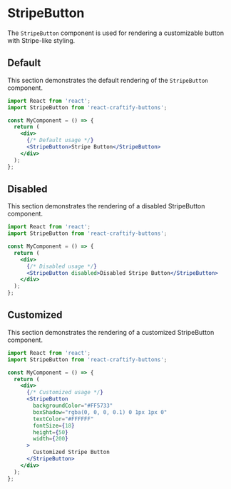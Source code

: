 
<Meta title="Buttons/StripeButton" component={StripeButton} />

# StripeButton

The `StripeButton` component is used for rendering a customizable button with Stripe-like styling.

## Default

This section demonstrates the default rendering of the `StripeButton` component.

```jsx
import React from 'react';
import StripeButton from 'react-craftify-buttons';

const MyComponent = () => {
  return (
    <div>
      {/* Default usage */}
      <StripeButton>Stripe Button</StripeButton>
    </div>
  );
};
```

## Disabled

This section demonstrates the rendering of a disabled StripeButton component.

```jsx
import React from 'react';
import StripeButton from 'react-craftify-buttons';

const MyComponent = () => {
  return (
    <div>
      {/* Disabled usage */}
      <StripeButton disabled>Disabled Stripe Button</StripeButton>
    </div>
  );
};
```



## Customized

This section demonstrates the rendering of a customized StripeButton component.

```jsx
import React from 'react';
import StripeButton from 'react-craftify-buttons';

const MyComponent = () => {
  return (
    <div>
      {/* Customized usage */}
      <StripeButton
        backgroundColor="#FF5733"
        boxShadow="rgba(0, 0, 0, 0.1) 0 1px 1px 0"
        textColor="#FFFFFF"
        fontSize={18}
        height={50}
        width={200}
      >
        Customized Stripe Button
      </StripeButton>
    </div>
  );
};
```